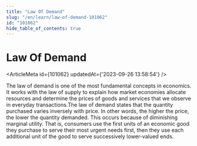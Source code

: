 ```yaml
---
title: "Law Of Demand"
slug: "/en/learn/law-of-demand-101062"
id: "101062"
hide_table_of_contents: true
---
```



# Law Of Demand

<ArticleMeta id={101062} updatedAt={'2023-09-26 13:58:54'} />
<div className='border-solid border-b border-t-0 my-4 border-[var(--ifm-color-gray-300)]' />

The law of demand is one of the most fundamental concepts in economics. It works with the law of supply to explain how market economies allocate resources and determine the prices of goods and services that we observe in everyday transactions.The law of demand states that the quantity purchased varies inversely with price. In other words, the higher the price, the lower the quantity demanded. This occurs because of diminishing marginal utility. That is, consumers use the first units of an economic good they purchase to serve their most urgent needs first, then they use each additional unit of the good to serve successively lower-valued ends.
